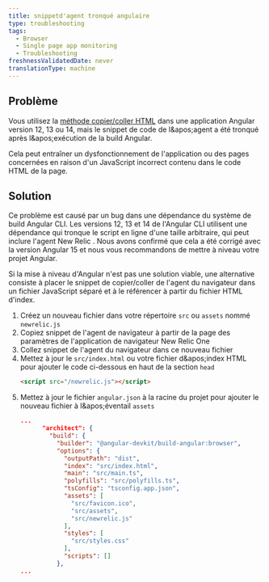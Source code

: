 ```yaml
---
title: snippetd'agent tronqué angulaire
type: troubleshooting
tags:
  - Browser
  - Single page app monitoring
  - Troubleshooting
freshnessValidatedDate: never
translationType: machine
---
```


## Problème

Vous utilisez la [méthode copier/coller HTML](/docs/browser/new-relic-browser/installation-configuration/adding-apps-new-relic-browser/#copy-paste-app) dans une application Angular version 12, 13 ou 14, mais le snippet de code de l&amp;apos;agent a été tronqué après l&amp;apos;exécution de la build Angular.

Cela peut entraîner un dysfonctionnement de l&apos;application ou des pages concernées en raison d&apos;un JavaScript incorrect contenu dans le code HTML de la page.

## Solution

Ce problème est causé par un bug dans une dépendance du système de build Angular CLI. Les versions 12, 13 et 14 de l&apos;Angular CLI utilisent une dépendance qui tronque le script en ligne d&apos;une taille arbitraire, qui peut inclure l&apos;agent New Relic <InlinePopover type="browser" />. Nous avons confirmé que cela a été corrigé avec la version Angular 15 et nous vous recommandons de mettre à niveau votre projet Angular.

Si la mise à niveau d&apos;Angular n&apos;est pas une solution viable, une alternative consiste à placer le snippet de copier/coller de l&apos;agent du navigateur dans un fichier JavaScript séparé et à le référencer à partir du fichier HTML d&apos;index.

1. Créez un nouveau fichier dans votre répertoire `src` ou `assets` nommé `newrelic.js`
2. Copiez snippet de l&apos;agent de navigateur à partir de la page des paramètres de l&apos;application de navigateur New Relic One
3. Collez snippet de l&apos;agent du navigateur dans ce nouveau fichier
4. Mettez à jour le `src/index.html` ou votre fichier d&amp;apos;index HTML pour ajouter le code ci-dessous en haut de la section `head`
   ```html
   <script src="/newrelic.js"></script>
   ```
5. Mettez à jour le fichier `angular.json` à la racine du projet pour ajouter le nouveau fichier à l&amp;apos;éventail `assets`
   ```json
   ...
         "architect": {
           "build": {
             "builder": "@angular-devkit/build-angular:browser",
             "options": {
               "outputPath": "dist",
               "index": "src/index.html",
               "main": "src/main.ts",
               "polyfills": "src/polyfills.ts",
               "tsConfig": "tsconfig.app.json",
               "assets": [
                 "src/favicon.ico",
                 "src/assets",
                 "src/newrelic.js"
               ],
               "styles": [
                 "src/styles.css"
               ],
               "scripts": []
             },
   ...
   ```